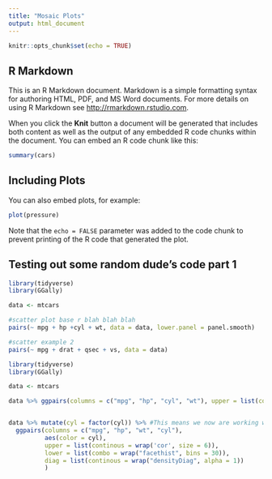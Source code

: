 ```yaml
---
title: "Mosaic Plots"
output: html_document
---
```


```r
knitr::opts_chunk$set(echo = TRUE)
```

## R Markdown

This is an R Markdown document. Markdown is a simple formatting syntax for authoring HTML, PDF, and MS Word documents. For more details on using R Markdown see <http://rmarkdown.rstudio.com>.

When you click the **Knit** button a document will be generated that includes both content as well as the output of any embedded R code chunks within the document. You can embed an R code chunk like this:

```r
summary(cars)
```

## Including Plots

You can also embed plots, for example:

```r
plot(pressure)
```

Note that the `echo = FALSE` parameter was added to the code chunk to prevent printing of the R code that generated the plot.


## Testing out some random dude's code part 1

```r
library(tidyverse)
library(GGally)

data <- mtcars

#scatter plot base r blah blah blah
pairs(~ mpg + hp +cyl + wt, data = data, lower.panel = panel.smooth)

#scatter example 2
pairs(~ mpg + drat + qsec + vs, data = data)
```
```r
library(tidyverse)
library(GGally)

data <- mtcars

data %>% ggpairs(columns = c("mpg", "hp", "cyl", "wt"), upper = list(continous = wrap('cor', size = 12)))


data %>% mutate(cyl = factor(cyl)) %>% #This means we now are working with another variable: cyl and we know it's aggregate values or what it can be split into
  ggpairs(columns = c("mpg", "hp", "wt", "cyl"),
          aes(color = cyl),
          upper = list(continous = wrap('cor', size = 6)),
          lower = list(combo = wrap("facethist", bins = 30)),
          diag = list(continous = wrap("densityDiag", alpha = 1))
          )

```